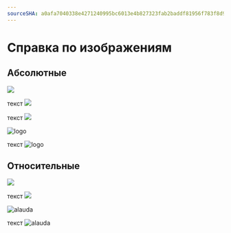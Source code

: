 ```yaml
---
sourceSHA: a0afa7040338e4271240995bc6013e4b827323fab2baddf81956f783f8d983ac
---
```


# Справка по изображениям

## Абсолютные

![](/en/logo.svg)

текст ![](/logo.svg)

текст ![](../../zh/assets/zh/logo.svg)

<img src="/logo.svg" alt="logo" />

текст <img src="/logo.svg" alt="logo" />

## Относительные

![](../../en/assets/alauda.svg)

текст ![](../../en/assets/alauda.svg)

<img src="../../en/assets/alauda.svg" alt="alauda" />

текст <img src="../../en/assets/alauda.svg" alt="alauda" />

